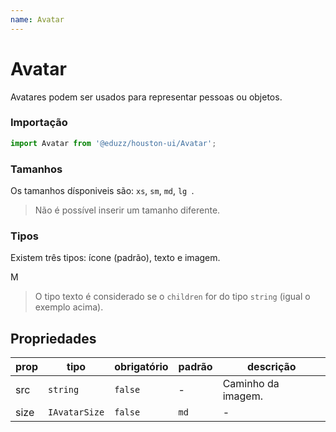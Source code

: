 ```yaml
---
name: Avatar
---
```




# Avatar

Avatares podem ser usados ​​para representar pessoas ou objetos.

### Importação

```js
import Avatar from '@eduzz/houston-ui/Avatar';
```

### Tamanhos

Os tamanhos dísponiveis são: `xs`, `sm`, `md`, `lg `.

<Playground>
  <Row alignItems='center'>
    <Column xs='auto'>
      <Avatar size='xs' />
    </Column>
    <Column xs='auto'>
      <Avatar size='sm' />
    </Column>
    <Column xs='auto'>
      <Avatar size='md' />
    </Column>
    <Column xs='auto'>
      <Avatar size='lg' />
    </Column>
  </Row>
</Playground>

> Não é possível inserir um tamanho diferente.

### Tipos

Existem três tipos: ícone (padrão), texto e imagem.

<Playground>
  <Row alignItems='center'>
    <Column xs='auto'>
      <Avatar size='lg' />
    </Column>
    <Column xs='auto'>
      <Avatar size='lg'>M</Avatar>
    </Column>
    <Column xs='auto'>
      <Avatar size='lg' src='https://www.fillmurray.com/100/100' />
    </Column>
  </Row>
</Playground>

> O tipo texto é considerado se o `children` for do tipo `string` (igual o exemplo acima).

## Propriedades

| prop | tipo          | obrigatório | padrão | descrição          |
| ---- | ------------- | ----------- | ------ | ------------------ |
| src  | `string`      | `false`     | -      | Caminho da imagem. |
| size | `IAvatarSize` | `false`     | `md`   | -                  |
